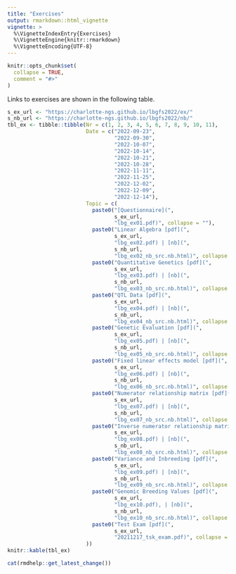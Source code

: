 ```yaml
---
title: "Exercises"
output: rmarkdown::html_vignette
vignette: >
  %\VignetteIndexEntry{Exercises}
  %\VignetteEngine{knitr::rmarkdown}
  %\VignetteEncoding{UTF-8}
---
```


```r
knitr::opts_chunk$set(
  collapse = TRUE,
  comment = "#>"
)
```

Links to exercises are shown in the following table.

```r
s_ex_url <- "https://charlotte-ngs.github.io/lbgfs2022/ex/"
s_nb_url <- "https://charlotte-ngs.github.io/lbgfs2022/nb/"
tbl_ex <- tibble::tibble(Nr = c(1, 2, 3, 4, 5, 6, 7, 8, 9, 10, 11),
                         Date = c("2022-09-23",
                                  "2022-09-30",
                                  "2022-10-07",
                                  "2022-10-14",
                                  "2022-10-21",
                                  "2022-10-28",
                                  "2022-11-11",
                                  "2022-11-25",
                                  "2022-12-02",
                                  "2022-12-09",
                                  "2022-12-14"),
                         Topic = c(
                           paste0("[Questionnaire](", 
                                  s_ex_url, 
                                  "lbg_ex01.pdf)", collapse = ""),
                           paste0("Linear Algebra [pdf](", 
                                  s_ex_url, 
                                  "lbg_ex02.pdf) | [nb](", 
                                  s_nb_url, 
                                  "lbg_ex02_nb_src.nb.html)", collapse = ""),
                           paste0("Quantitative Genetics [pdf](", 
                                  s_ex_url, 
                                  "lbg_ex03.pdf) | [nb](", 
                                  s_nb_url, 
                                  "lbg_ex03_nb_src.nb.html)", collapse = ""),
                           paste0("QTL Data [pdf](", 
                                  s_ex_url, 
                                  "lbg_ex04.pdf) | [nb](", 
                                  s_nb_url, 
                                  "lbg_ex04_nb_src.nb.html)", collapse = ""),
                           paste0("Genetic Evaluation [pdf](", 
                                  s_ex_url, 
                                  "lbg_ex05.pdf) | [nb](", 
                                  s_nb_url, 
                                  "lbg_ex05_nb_src.nb.html)", collapse = ""),
                           paste0("Fixed linear effects model [pdf](", 
                                  s_ex_url, 
                                  "lbg_ex06.pdf) | [nb](", 
                                  s_nb_url, 
                                  "lbg_ex06_nb_src.nb.html)", collapse = ""),
                           paste0("Numerator relationship matrix [pdf](", 
                                  s_ex_url, 
                                  "lbg_ex07.pdf) | [nb](", 
                                  s_nb_url, 
                                  "lbg_ex07_nb_src.nb.html)", collapse = ""),
                           paste0("Inverse numerator relationship matrix [pdf](",
                                  s_ex_url,
                                  "lbg_ex08.pdf) | [nb](",
                                  s_nb_url,
                                  "lbg_ex08_nb_src.nb.html)", collapse = ""),
                           paste0("Variance and Inbreeding [pdf](",
                                  s_ex_url,
                                  "lbg_ex09.pdf) | [nb](",
                                  s_nb_url,
                                  "lbg_ex09_nb_src.nb.html)", collapse = ""),
                           paste0("Genomic Breeding Values [pdf](",
                                  s_ex_url,
                                  "lbg_ex10.pdf), | [nb](",
                                  s_nb_url,
                                  "lbg_ex10_nb_src.nb.html)", collapse = ""),
                           paste0("Test Exam [pdf](",
                                  s_ex_url,
                                  "20211217_tsk_exam.pdf)", collapse = "")
                         ))
knitr::kable(tbl_ex)
```


```r
cat(rmdhelp::get_latest_change())
```


